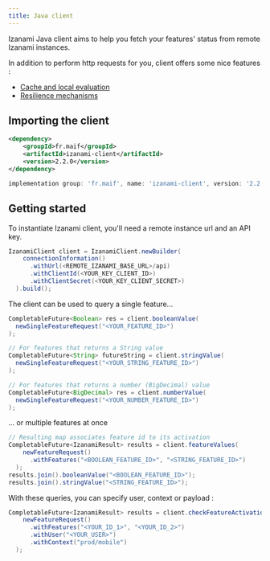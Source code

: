 ```yaml
---
title: Java client
---
```



Izanami Java client aims to help you fetch your features' status from remote Izanami instances.

In addition to perform http requests for you, client offers some nice features :

- [Cache and local evaluation](./01-cache.mdx)
- [Resilience mechanisms](./02-error-handling.mdx)

## Importing the client

<Tabs>
  <TabItem value="maven" label="Maven" default>

```xml
<dependency>
    <groupId>fr.maif</groupId>
    <artifactId>izanami-client</artifactId>
    <version>2.2.0</version>
</dependency>
```

  </TabItem>
  <TabItem value="gradle" label="Gradle">

```gradle
implementation group: 'fr.maif', name: 'izanami-client', version: '2.2.0'
```

  </TabItem>
</Tabs>

## Getting started

To instantiate Izanami client, you'll need a remote instance url and an API key.

```java
IzanamiClient client = IzanamiClient.newBuilder(
    connectionInformation()
      .withUrl(<REMOTE_IZANAMI_BASE_URL>/api)
      .withClientId(<YOUR_KEY_CLIENT_ID>)
      .withClientSecret(<YOUR_KEY_CLIENT_SECRET>)
  ).build();
```

The client can be used to query a single feature...

```java
CompletableFuture<Boolean> res = client.booleanValue(
  newSingleFeatureRequest("<YOUR_FEATURE_ID>")
);

// For features that returns a String value
CompletableFuture<String> futureString = client.stringValue(
  newSingleFeatureRequest("<YOUR_STRING_FEATURE_ID>")
);

// For features that returns a number (BigDecimal) value
CompletableFuture<BigDecimal> res = client.numberValue(
  newSingleFeatureRequest("<YOUR_NUMBER_FEATURE_ID>")
);
```

... or multiple features at once

```java
// Resulting map associates feature id to its activation
CompletableFuture<IzanamiResult> results = client.featureValues(
    newFeatureRequest()
      .withFeatures("<BOOLEAN_FEATURE_ID>", "<STRING_FEATURE_ID>")
  );
results.join().booleanValue("<BOOLEAN_FEATURE_ID>");
results.join().stringValue("<STRING_FEATURE_ID>");
```

With these queries, you can specify user, context or payload :

```java
CompletableFuture<IzanamiResult> results = client.checkFeatureActivations(
    newFeatureRequest()
      .withFeatures("<YOUR_ID_1>", "<YOUR_ID_2>")
      .withUser("<YOUR_USER>")
      .withContext("prod/mobile")
  );
```
